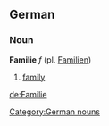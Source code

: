==German==
===Noun===
'''Familie''' ''f'' (pl. [[Familien]])
# [[family]]

[[Category:German nouns]]

[[de:Familie]]